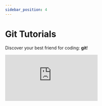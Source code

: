 ```yaml
---
sidebar_position: 4
---
```


# Git Tutorials

Discover your best friend for coding: **git**!


<DocCardList />

<iframe
   class="youtube"
   src="https://www.youtube-nocookie.com/embed/hwP7WQkmECE"
   title="YouTube video player"
   frameborder="0"
   allow="accelerometer; autoplay; clipboard-write; encrypted-media; gyroscope; picture-in-picture"
   allowfullscreen
></iframe>
